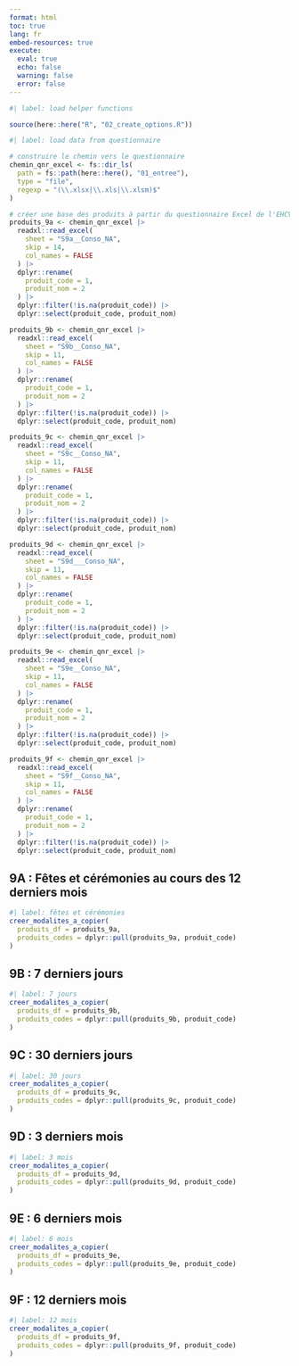 ```yaml
---
format: html
toc: true
lang: fr
embed-resources: true
execute: 
  eval: true
  echo: false
  warning: false
  error: false
---
```


```r
#| label: load helper functions

source(here::here("R", "02_create_options.R"))
```

```r
#| label: load data from questionnaire

# construire le chemin vers le questionnaire
chemin_qnr_excel <- fs::dir_ls(
  path = fs::path(here::here(), "01_entree"),
  type = "file",
  regexp = "(\\.xlsx|\\.xls|\\.xlsm)$"
)

# créer une base des produits à partir du questionnaire Excel de l'EHCVM3
produits_9a <- chemin_qnr_excel |>
  readxl::read_excel(
    sheet = "S9a__Conso_NA",
    skip = 14,
    col_names = FALSE
  ) |>
  dplyr::rename(
    produit_code = 1,
    produit_nom = 2
  ) |>
  dplyr::filter(!is.na(produit_code)) |>
  dplyr::select(produit_code, produit_nom)

produits_9b <- chemin_qnr_excel |>
  readxl::read_excel(
    sheet = "S9b__Conso_NA",
    skip = 11,
    col_names = FALSE
  ) |>
  dplyr::rename(
    produit_code = 1,
    produit_nom = 2
  ) |>
  dplyr::filter(!is.na(produit_code)) |>
  dplyr::select(produit_code, produit_nom)

produits_9c <- chemin_qnr_excel |>
  readxl::read_excel(
    sheet = "S9c__Conso_NA",
    skip = 11,
    col_names = FALSE
  ) |>
  dplyr::rename(
    produit_code = 1,
    produit_nom = 2
  ) |>
  dplyr::filter(!is.na(produit_code)) |>
  dplyr::select(produit_code, produit_nom)

produits_9d <- chemin_qnr_excel |>
  readxl::read_excel(
    sheet = "S9d___Conso_NA",
    skip = 11,
    col_names = FALSE
  ) |>
  dplyr::rename(
    produit_code = 1,
    produit_nom = 2
  ) |>
  dplyr::filter(!is.na(produit_code)) |>
  dplyr::select(produit_code, produit_nom)

produits_9e <- chemin_qnr_excel |>
  readxl::read_excel(
    sheet = "S9e__Conso_NA",
    skip = 11,
    col_names = FALSE
  ) |>
  dplyr::rename(
    produit_code = 1,
    produit_nom = 2
  ) |>
  dplyr::filter(!is.na(produit_code)) |>
  dplyr::select(produit_code, produit_nom)

produits_9f <- chemin_qnr_excel |>
  readxl::read_excel(
    sheet = "S9f__Conso_NA",
    skip = 11,
    col_names = FALSE
  ) |>
  dplyr::rename(
    produit_code = 1,
    produit_nom = 2
  ) |>
  dplyr::filter(!is.na(produit_code)) |>
  dplyr::select(produit_code, produit_nom)
```

## 9A : Fêtes et cérémonies au cours des 12 derniers mois

::: {clasname}
```r
#| label: fêtes et cérémonies
creer_modalites_a_copier(
  produits_df = produits_9a,
  produits_codes = dplyr::pull(produits_9a, produit_code)
)
```
:::

## 9B : 7 derniers jours 

```r
#| label: 7 jours
creer_modalites_a_copier(
  produits_df = produits_9b,
  produits_codes = dplyr::pull(produits_9b, produit_code)
)
```

## 9C : 30 derniers jours 

```r
#| label: 30 jours
creer_modalites_a_copier(
  produits_df = produits_9c,
  produits_codes = dplyr::pull(produits_9c, produit_code)
)
```

## 9D : 3 derniers mois 

```r
#| label: 3 mois
creer_modalites_a_copier(
  produits_df = produits_9d,
  produits_codes = dplyr::pull(produits_9d, produit_code)
)
```

## 9E : 6 derniers mois 

```r
#| label: 6 mois
creer_modalites_a_copier(
  produits_df = produits_9e,
  produits_codes = dplyr::pull(produits_9e, produit_code)
)
```

## 9F : 12 derniers mois 

```r
#| label: 12 mois
creer_modalites_a_copier(
  produits_df = produits_9f,
  produits_codes = dplyr::pull(produits_9f, produit_code)
)
```
